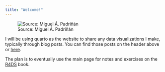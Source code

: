 ```yaml
---
title: "Welcome!"
---
```


![Source: Miguel Á. Padriñán](posts/images/welcome.jpg){fig-align="center"}

I will be using quarto as the website to share any data visualizations I make, typically through blog posts. You can find those posts on the header above or [here](/blog.html).

The plan is to eventually use the main page for notes and exercises on the [R4DS](https://r4ds.hadley.nz/) book.
